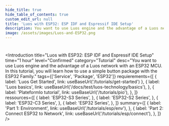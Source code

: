 ```yaml
---
hide_title: true
hide_table_of_contents: true
custom_edit_url: null
title: 'Luos with ESP32: ESP IDF and Espressif IDE Setup'
description: You want to use Luos engine and the advantage of a Luos network with an ESP32 MCU. In this tutorial, you will learn how to use a simple button package with the ESP32 Family.
image: /assets/images/Luos-and-ESP32.png
---
```



#

<Introduction
  title="Luos with ESP32: ESP IDF and Espressif IDE Setup"
  time="1 hour"
  level="Confirmed"
  category="Tutorial"
  desc="You want to use Luos engine and the advantage of a Luos network with an ESP32 MCU. In this tutorial, you will learn how to use a simple button package with the ESP32 Family."
  tags={['Service', 'Package', 'ESP32']}
  requierements={[
    { label: 'Luos Get Started', link: useBaseUrl('/tutorials/get-started') },
    {
      label: 'Luos basics',
      link: useBaseUrl('/docs/test/luos-technology/basics'),
    },
    {
      label: 'PlateformIo tutorial',
      link: useBaseUrl('/tutorials/pio'),
    },
  ]}
  ressources={[
    {
      label: 'ESP32-S3 Series',
    },
    {
      label: 'ESP32-S2 Series',
    },
    {
      label: 'ESP32-C3 Series',
    },
    {
      label: 'ESP32 Series',
    },
  ]}
  summary={[
    {
      label: 'Part 1: Environment',
      link: useBaseUrl('/tutorials/esp/env'),
    },
    {
      label: 'Part 2: Connect ESP32 to Network',
      link: useBaseUrl('/tutorials/esp/connect'),
    },
  ]}
/>
